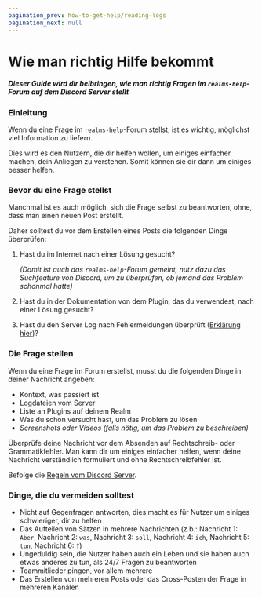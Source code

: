 ```yaml
---
pagination_prev: how-to-get-help/reading-logs
pagination_next: null
---
```


# Wie man richtig Hilfe bekommt

##### Dieser Guide wird dir beibringen, wie man richtig Fragen im `realms-help`-Forum auf dem Discord Server stellt

### Einleitung

Wenn du eine Frage im `realms-help`-Forum stellst, ist es wichtig, möglichst viel Information zu liefern.

Dies wird es den Nutzern, die dir helfen wollen, um einiges einfacher machen, dein Anliegen zu verstehen. Somit können sie dir dann um einiges besser helfen.

### Bevor du eine Frage stellst

Manchmal ist es auch möglich, sich die Frage selbst zu beantworten, ohne, dass man einen neuen Post erstellt.

Daher solltest du vor dem Erstellen eines Posts die folgenden Dinge überprüfen:

1. Hast du im Internet nach einer Lösung gesucht?

    *(Damit ist auch das `realms-help`-Forum gemeint, nutz dazu das Suchfeature von Discord, um zu überprüfen, ob jemand das Problem schonmal hatte)*

2. Hast du in der Dokumentation von dem Plugin, das du verwendest, nach einer Lösung gesucht?

3. Hast du den Server Log nach Fehlermeldungen überprüft ([Erklärung hier](./reading-logs))?

### Die Frage stellen

Wenn du eine Frage im Forum erstellst, musst du die folgenden Dinge in deiner Nachricht angeben:

- Kontext, was passiert ist
- Logdateien vom Server
- Liste an Plugins auf deinem Realm
- Was du schon versucht hast, um das Problem zu lösen
- *Screenshots oder Videos (falls nötig, um das Problem zu beschreiben)*

Überprüfe deine Nachricht vor dem Absenden auf Rechtschreib- oder Grammatikfehler.
Man kann dir um einiges einfacher helfen, wenn deine Nachricht verständlich formuliert und ohne Rechtschreibfehler ist.

Befolge die [Regeln vom Discord Server](https://cytooxien.net/help/discord-rules).

### Dinge, die du vermeiden solltest

- Nicht auf Gegenfragen antworten, dies macht es für Nutzer um einiges schwieriger, dir zu helfen
- Das Aufteilen von Sätzen in mehrere Nachrichten (z.b.: Nachricht 1: `Aber`, Nachricht 2: `was`, Nachricht 3: `soll`, Nachricht 4: `ich`, Nachricht 5: `tun`, Nachricht 6: `?`)
- Ungeduldig sein, die Nutzer haben auch ein Leben und sie haben auch etwas anderes zu tun, als 24/7 Fragen zu beantworten
- Teammitlieder pingen, vor allem mehrere
- Das Erstellen von mehreren Posts oder das Cross-Posten der Frage in mehreren Kanälen
